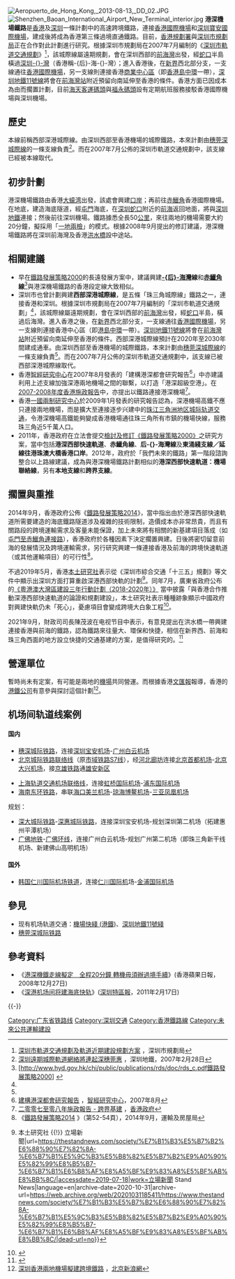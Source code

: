 {{noteTA
|1=zh-hans:深圳湾; zh-hant:后海灣; zh-cn:深圳湾; zh-hk:后海灣; 
}}
{{深圳未來建設}}
{{香港未來建設}}
[[File:Aeropuerto_de_Hong_Kong,_2013-08-13,_DD_02.JPG|thumb]]
[[File:Shenzhen_Baoan_International_Airport_New_Terminal_interior.jpg|thumb]]
'''港深機場鐵路'''是[[香港|香港]]及[[深圳|深圳]]一條計劃中的高速跨境鐵路，連接[[香港國際機場|香港國際機場]]和[[深圳寶安國際機場|深圳寶安國際機場]]，建成後將成為香港第三條過境直通鐵路。目前，[[香港規劃署|香港規劃署]]與[[深圳市規劃局|深圳市規劃局]]正在合作對此計劃進行研究。根據深圳市規劃局在2007年7月編制的《[[深圳市軌道交通規劃|深圳市軌道交通規劃]]》<ref name="#1">[http://www.szplan.gov.cn/main/gdgh/index.html 深圳市軌道交通規劃及軌道近期建設規劃方案] {{Wayback|url=http://www.szplan.gov.cn/main/gdgh/index.html |date=20080617195401 }}，深圳市規劃局</ref>，該城際線屬遠期規劃，會在深圳西部的[[前海灣|前海灣]]出發，經[[蛇口|蛇口]]半島橫過[[深圳湾|深圳-{}-灣]]（香港稱-{后}-海-{}-灣）；進入香港後，在[[新界|新界]]西北部分支，一支線通往[[香港國際機場|香港國際機場]]，另一支線則連接香港[[商業中心區|商業中心區]]（即[[香港島|香港島]][[中環|中環]]一帶），[[深圳地鐵|深圳地鐵]][[深圳地鐵11號線|11號線]]將會在[[前海灣站|前海灣站]]附近預留向南延伸至香港的條件。香港方面已因成本為由而擱置計劃，目前[[海天客運碼頭|海天客運碼頭]]與[[福永碼頭|福永碼頭]]設有定期航班服務接駁香港國際機場與深圳機場。

==歷史==
本線前稱西部深港城際線。由深圳西部至香港機場的城際鐵路，本來計劃由[[穗莞深城際線|穗莞深城際線]]的一條支線負責<ref name="#2">[http://www.szmc.net/06news/pop.jsp?infoID=3300 深圳遠期城際軌道網絡將連起深穗莞惠] {{Wayback|url=http://www.szmc.net/06news/pop.jsp?infoID=3300 |date=20080928153010 }}，深圳地鐵，2007年2月28日</ref>。而在2007年7月公佈的深圳市軌道交通規劃中，該支線已經被本線取代。

==初步計劃==
港深機場鐵路由香港[[大蠔湾|大蠔湾]]出發，該處會興建[[口岸|口岸]]；再前往[[赤鱲角|赤鱲角]]香港國際機場。在地底，建造海底隧道，經[[屯門|屯門]]海底，在[[深圳市|深圳]][[蛇口街道|蛇口]]附近的[[前海灣站|前海]]返回地面，將與[[深圳地鐵|深圳地鐵]]連接；然後前往深圳機場。鐵路據悉全長50[[公里|公里]]，來往兩地的機場需要大約20分鐘，擬採用「[[一地兩檢|一地兩檢]]」的模式。根據2008年9月提出的修訂建議，港深機場鐵路將在深圳前海灣及香港[[洪水橋|洪水橋]]設中途站。

==相關建議==
*早在[[鐵路發展策略2000|鐵路發展策略2000]]的長遠發展方案中，建議興建'''[[后海灣|-{后}-海灣]]線'''和'''[[赤鱲角|赤鱲角]]線'''<ref>[http://www.hyd.gov.hk/chi/public/publications/rds/doc/rds_c.pdf[[鐵路發展策略2000|鐵路發展策略2000]]] {{Wayback|url=http://www.hyd.gov.hk/chi/public/publications/rds/doc/rds_c.pdf |date=20070317051758 }}</ref>與港深機場鐵路的香港段定線大致相似。
*深圳市也曾計劃興建'''西部深港城際線'''，是五條「珠三角城際線」鐵路之一，連接香港和深圳。根據深圳市規劃局在2007年7月編制的「深圳市軌道交通規劃」<ref name="#1"/>，該城際線屬遠期規劃，會在深圳西部的[[前海灣|前海灣]]出發，經[[蛇口|蛇口]]半島，橫過后海灣。進入香港之後，在[[新界|新界]]西北部分支，一支線通往[[香港國際機場|香港國際機場]]，另一支線則連接香港中心區（即[[港島|港島]][[中環|中環]]一帶）。[[深圳地鐵|深圳地鐵]][[深圳地鐵11號線|11號線]]將會在[[前海灣站|前海灣站]]附近預留向南延伸至香港的條件。西部深港城際線預計在2020年至2030年間建成通車。由深圳西部至香港機場的城際鐵路，本來計劃由[[穗莞深城際線|穗莞深城際線]]的一條支線負責<ref name="#2"/>。而在2007年7月公佈的深圳市軌道交通規劃中，該支線已被西部深港城際線取代。
*香港[[智經研究中心|智經研究中心]]在2007年8月發表的「建構港深都會研究報告<ref>[http://www.bauhinia.org/publications/BFRC-HKSZ-Report-TC.pdf 建構港深都會研究報告] {{Wayback|url=http://www.bauhinia.org/publications/BFRC-HKSZ-Report-TC.pdf |date=20070928063823 }}，[[智經研究中心|智經研究中心]]，2007年8月</ref>」中亦建議利用上述支線加強深港兩地機場之間的聯繫，以打造「港深超級空港」。在[[2007至2008年度香港行政長官施政報告|2007-2008年度香港施政報告]]中，亦提出以鐵路連接港深機場<ref>[http://www.policyaddress.gov.hk/07-08/chi/p20b.html 二零零七至零八年施政報告 - 跨界基建] {{Wayback|url=http://www.policyaddress.gov.hk/07-08/chi/p20b.html |date=20191027045610 }}，[[香港政府|香港政府]]</ref>。
*香港[[一國兩制研究中心|一國兩制研究中心]]於2009年1月發表的研究報告認為，深港機場高鐵不應只連接兩地機場，而是擴大至連接逐步兴建中的[[珠江三角洲地区城际轨道交通|珠江三角洲地区城际轨道交通]]，令港深機場高鐵能夠變成香港機場通往珠三角所有市鎮的機場快線，服務珠三角近5千萬人口。
*2011年，香港政府在立法會提交[[鐵路發展策略#檢討及修訂《鐵路發展策略2000》|檢討及修訂《鐵路發展策略2000》]]之研究方案，當中包括'''港深西部快速軌道'''、'''赤鱲角線'''、'''后-{}-海灣線'''及'''東涌綫支線／延線往港珠澳大橋香港口岸'''。2012年，政府於「我們未來的鐵路」第一階段諮詢整合以上路線建議，成為與港深機場鐵路計劃相似的'''港深西部快速軌道：機場聯絡線'''，另有'''本地支線'''和'''跨界支線'''。

== 擱置與重推 ==
2014年9月，香港政府公佈《[[鐵路發展策略2014|鐵路發展策略2014]]》，當中指出由於港深西部快速軌道所需要建造的海底鐵路隧道涉及複雜的技術限制，造價成本亦非常昂貴，而且有關路段的跨境運輸需求及客量未能保證，加上未來將有相關的新基建項目落成（如[[屯門至赤鱲角連接路|屯門至赤鱲角連接路]]），香港政府於各種因素下決定擱置興建。日後將密切留意前海的發展情況及跨境運輸需求，另行研究興建一條連接香港及前海的跨境快速軌道（或其他運輸項目）的可行性<ref>《[http://www.thb.gov.hk/tc/psp/publications/transport/publications/rds2014.pdf 鐵路發展策略2014] {{Wayback|url=http://www.thb.gov.hk/tc/psp/publications/transport/publications/rds2014.pdf |date=20160412091351 }}》（第52-54頁），2014年9月，運輸及房屋局</ref>。

不過2019年5月，香港[[本土研究社|本土研究社]]表示從《深圳市綜合交通「十三五」規劃》等文件中顯示出深圳方面打算重啟深港西部快軌的計劃<ref>{{Cite web|title=【米已成炊？】深圳市已預備起「深港西部快軌」 {{!}} 本土研究社 {{!}} 立場新聞|url=https://thestandnews.com/society/%E7%B1%B3%E5%B7%B2%E6%88%90%E7%82%8A-%E6%B7%B1%E5%9C%B3%E5%B8%82%E5%B7%B2%E9%A0%90%E5%82%99%E8%B5%B7-%E6%B7%B1%E6%B8%AF%E8%A5%BF%E9%83%A8%E5%BF%AB%E8%BB%8C/|accessdate=2019-07-18|work=立場新聞 Stand News|language=en|archive-date=2020-10-31|archive-url=https://web.archive.org/web/20201031185411/https://www.thestandnews.com/society/%E7%B1%B3%E5%B7%B2%E6%88%90%E7%82%8A-%E6%B7%B1%E5%9C%B3%E5%B8%82%E5%B7%B2%E9%A0%90%E5%82%99%E8%B5%B7-%E6%B7%B1%E6%B8%AF%E8%A5%BF%E9%83%A8%E5%BF%AB%E8%BB%8C/|dead-url=no}}</ref>。同年7月，廣東省政府公布的[http://www.gd.gov.cn/gdywdt/gdyw/content/post_2530521.html 《粵港澳大灣區建設三年行動計劃（2018-2020年）》] {{Wayback|url=http://www.gd.gov.cn/gdywdt/gdyw/content/post_2530521.html |date=20190920092747 }}當中披露「與香港合作推動深港西部快速軌道的論證和規劃建設」，本土研究社表示種種跡象顯示中國政府對興建快軌仍未「死心」，憂慮項目會變成跨境大白象工程<ref>{{Cite web|title=已「壽終正寢」港深西部鐵路 粵規劃重提擬翻生 團體憂變大白象|url=https://www.hk01.com/社會新聞/350195/已-壽終正寢-港深西部鐵路-粵規劃重提擬翻生-團體憂變大白象|accessdate=2019-07-18|date=2019-07-10|last=潘嘉寶|work=香港01|language=zh-HK|archive-date=2019-09-15|archive-url=https://web.archive.org/web/20190915124627/https://www.hk01.com/%E7%A4%BE%E6%9C%83%E6%96%B0%E8%81%9E/350195/%E5%B7%B2-%E5%A3%BD%E7%B5%82%E6%AD%A3%E5%AF%A2-%E6%B8%AF%E6%B7%B1%E8%A5%BF%E9%83%A8%E9%90%B5%E8%B7%AF-%E7%B2%B5%E8%A6%8F%E5%8A%83%E9%87%8D%E6%8F%90%E6%93%AC%E7%BF%BB%E7%94%9F-%E5%9C%98%E9%AB%94%E6%86%82%E8%AE%8A%E5%A4%A7%E7%99%BD%E8%B1%A1|dead-url=no}}</ref>。

2021年9月，財政司司長陳茂波在电视节目中表示，有意見提出在洪水橋一帶興建連接香港與前海的鐵路，認為鐵路來往量大、環保和快捷，相信在新界西、前海和珠三角西面的地方設立快捷的交通基建的方案，是值得研究的。<ref>{{Cite news|url=https://news.rthk.hk/rthk/ch/component/k2/1610206-20210912.htm|title=陳茂波：建鐵路連接前海值得研究|author=RTHK|date=2021-09-12|accessdate=2021-09-12|archive-date=2021-09-13|archive-url=https://web.archive.org/web/20210913011030/https://news.rthk.hk/rthk/ch/component/k2/1610206-20210912.htm|dead-url=no}}</ref>

==營運單位==
暫時尚未有定案，有可能是兩地的[[機場|機場]]共同營運。而根據香港[[文汇报_(香港)|文匯報]]報導，香港的[[港鐵公司|港鐵公司]]有意參與探討這個計劃<ref>[http://news.sina.com.cn/c/2007-12-05/093114454571.shtml 深圳香港兩地機場擬建跨境鐵路] {{Wayback|url=http://news.sina.com.cn/c/2007-12-05/093114454571.shtml |date=20190915123210 }}，[[北京|北京]][[新浪網|新浪網]]</ref>。

== 机场间轨道线案例 ==

==== 国内 ====

* [[穗深城际铁路|穗深城际铁路]]，连接[[深圳宝安国际机场|深圳宝安机场]]-[[广州白云国际机场|广州白云机场]]
* [[北京市|北京]][[城际铁路联络线|城际铁路联络线]]（原[[城际铁路联络线|市域铁路S7线]]），经[[河北省|河北]][[廊坊市|廊坊]]连接[[北京首都国际机场|北京首都机场]]-[[北京大兴国际机场|北京大兴机场]]，接[[京雄城际铁路|京雄铁路]]通[[雄安新区|雄安新区]]

* [[上海轨道交通机场联络线|上海轨道交通机场联络线]]，连接[[上海虹桥国际机场|虹桥国际机场]]-[[上海浦东国际机场|浦东国际机场]]
* [[海南东环铁路|海南东环铁路]]，串联[[海口美兰国际机场|海口美兰机场]]-[[琼海博鳌机场|琼海博鳌机场]]-[[三亚凤凰国际机场|三亚凤凰机场]]

规划：

* [[深大城际铁路|深大城际铁路]]-[[深惠城际铁路|深惠城际铁路]]，连接深圳宝安机场-规划深圳第二机场（拓建惠州平潭机场）
* [[广佛地铁|广佛地铁]]-[[广佛环线|广佛环线]]，连接广州白云机场-规划广州第二机场（即珠三角新干线机场、新建佛山高明机场）

==== 国外 ====

* [[大韩民国|韩国]][[仁川國際機場鐵道|仁川国际机场铁道]]，连接[[仁川國際機場|仁川国际机]]场-[[金浦国际机场|金浦国际机场]]

==參見==
*现有机场轨道交通：[[機場快綫_(港鐵)|機場快綫 (港鐵)]]、[[深圳地铁11号线|深圳地鐵11號綫]]
*[[穗莞深城际铁路|穗莞深城际铁路]]

==參考資料==
{{Reflist|2}}
*《[https://web.archive.org/web/20081228232057/http://www1.appledaily.atnext.com/template/apple/art_main.cfm?iss_id=20081227&sec_id=4104&subsec_id=12731&art_id=12018187 港深機鐵走線擬定　全程20分鐘 轉機毋須辦過境手續]》(香港蘋果日報，2008年12月27日)
*《[https://web.archive.org/web/20110221011146/http://sztqb.sznews.com/html/2011-02/17/content_1444101.htm 深港机场间将建海底快轨]》([[深圳特區報|深圳特區報]]，2011年2月17日)

{{-}}
{{香港城際鐵路}}
{{深圳市鐵路}}

[[Category:广东省铁路线|Category:广东省铁路线]]
[[Category:深圳交通|Category:深圳交通]]
[[Category:香港鐵路線|Category:香港鐵路線]]
[[Category:未來公共運輸建設|Category:未來公共運輸建設]]